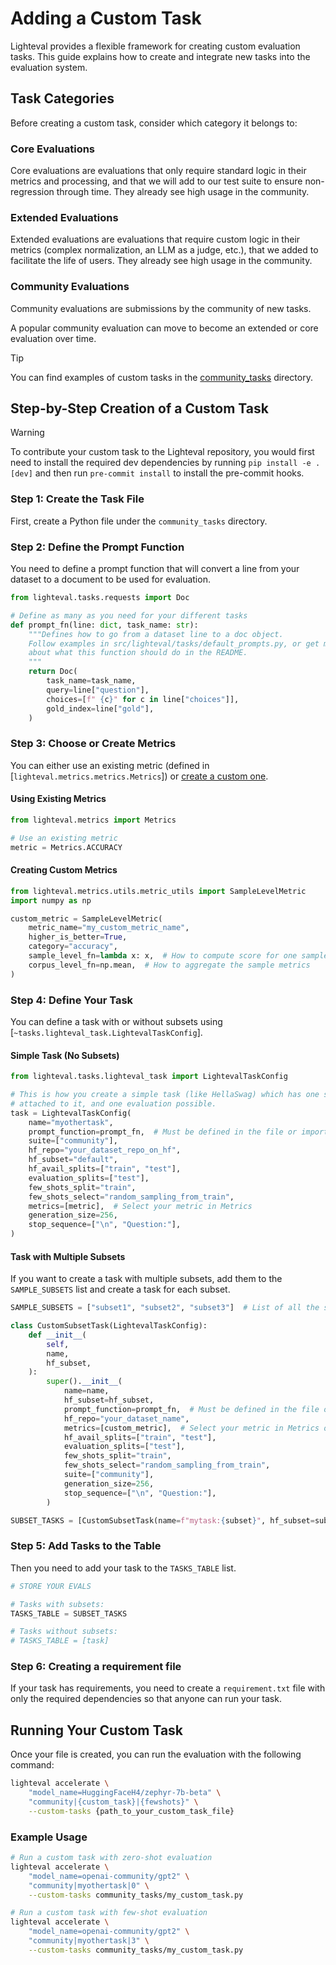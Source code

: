 # Adding a Custom Task

Lighteval provides a flexible framework for creating custom evaluation tasks. This guide explains how to create and integrate new tasks into the evaluation system.

## Task Categories

Before creating a custom task, consider which category it belongs to:

### Core Evaluations
Core evaluations are evaluations that only require standard logic in their
metrics and processing, and that we will add to our test suite to ensure non-regression through time. They already see high usage in the community.

### Extended Evaluations
Extended evaluations are evaluations that require custom logic in their
metrics (complex normalization, an LLM as a judge, etc.), that we added to
facilitate the life of users. They already see high usage in the community.

### Community Evaluations
Community evaluations are submissions by the community of new tasks.

A popular community evaluation can move to become an extended or core evaluation over time.

> [!TIP]
> You can find examples of custom tasks in the [community_tasks](https://github.com/huggingface/lighteval/tree/main/community_tasks) directory.

## Step-by-Step Creation of a Custom Task

> [!WARNING]
> To contribute your custom task to the Lighteval repository, you would first need
> to install the required dev dependencies by running `pip install -e .[dev]`
> and then run `pre-commit install` to install the pre-commit hooks.

### Step 1: Create the Task File

First, create a Python file under the `community_tasks` directory.

### Step 2: Define the Prompt Function

You need to define a prompt function that will convert a line from your
dataset to a document to be used for evaluation.

```python
from lighteval.tasks.requests import Doc

# Define as many as you need for your different tasks
def prompt_fn(line: dict, task_name: str):
    """Defines how to go from a dataset line to a doc object.
    Follow examples in src/lighteval/tasks/default_prompts.py, or get more info
    about what this function should do in the README.
    """
    return Doc(
        task_name=task_name,
        query=line["question"],
        choices=[f" {c}" for c in line["choices"]],
        gold_index=line["gold"],
    )
```

### Step 3: Choose or Create Metrics

You can either use an existing metric (defined in [`lighteval.metrics.metrics.Metrics`]) or [create a custom one](adding-a-new-metric).

#### Using Existing Metrics

```python
from lighteval.metrics import Metrics

# Use an existing metric
metric = Metrics.ACCURACY
```

#### Creating Custom Metrics

```python
from lighteval.metrics.utils.metric_utils import SampleLevelMetric
import numpy as np

custom_metric = SampleLevelMetric(
    metric_name="my_custom_metric_name",
    higher_is_better=True,
    category="accuracy",
    sample_level_fn=lambda x: x,  # How to compute score for one sample
    corpus_level_fn=np.mean,  # How to aggregate the sample metrics
)
```

### Step 4: Define Your Task

You can define a task with or without subsets using [`~tasks.lighteval_task.LightevalTaskConfig`].

#### Simple Task (No Subsets)

```python
from lighteval.tasks.lighteval_task import LightevalTaskConfig

# This is how you create a simple task (like HellaSwag) which has one single subset
# attached to it, and one evaluation possible.
task = LightevalTaskConfig(
    name="myothertask",
    prompt_function=prompt_fn,  # Must be defined in the file or imported
    suite=["community"],
    hf_repo="your_dataset_repo_on_hf",
    hf_subset="default",
    hf_avail_splits=["train", "test"],
    evaluation_splits=["test"],
    few_shots_split="train",
    few_shots_select="random_sampling_from_train",
    metrics=[metric],  # Select your metric in Metrics
    generation_size=256,
    stop_sequence=["\n", "Question:"],
)
```

#### Task with Multiple Subsets

If you want to create a task with multiple subsets, add them to the
`SAMPLE_SUBSETS` list and create a task for each subset.

```python
SAMPLE_SUBSETS = ["subset1", "subset2", "subset3"]  # List of all the subsets to use for this eval

class CustomSubsetTask(LightevalTaskConfig):
    def __init__(
        self,
        name,
        hf_subset,
    ):
        super().__init__(
            name=name,
            hf_subset=hf_subset,
            prompt_function=prompt_fn,  # Must be defined in the file or imported
            hf_repo="your_dataset_name",
            metrics=[custom_metric],  # Select your metric in Metrics or use your custom_metric
            hf_avail_splits=["train", "test"],
            evaluation_splits=["test"],
            few_shots_split="train",
            few_shots_select="random_sampling_from_train",
            suite=["community"],
            generation_size=256,
            stop_sequence=["\n", "Question:"],
        )

SUBSET_TASKS = [CustomSubsetTask(name=f"mytask:{subset}", hf_subset=subset) for subset in SAMPLE_SUBSETS]
```

### Step 5: Add Tasks to the Table

Then you need to add your task to the `TASKS_TABLE` list.

```python
# STORE YOUR EVALS

# Tasks with subsets:
TASKS_TABLE = SUBSET_TASKS

# Tasks without subsets:
# TASKS_TABLE = [task]
```

### Step 6: Creating a requirement file

If your task has requirements, you need to create a `requirement.txt` file with
only the required dependencies so that anyone can run your task.

## Running Your Custom Task

Once your file is created, you can run the evaluation with the following command:

```bash
lighteval accelerate \
    "model_name=HuggingFaceH4/zephyr-7b-beta" \
    "community|{custom_task}|{fewshots}" \
    --custom-tasks {path_to_your_custom_task_file}
```

### Example Usage

```bash
# Run a custom task with zero-shot evaluation
lighteval accelerate \
    "model_name=openai-community/gpt2" \
    "community|myothertask|0" \
    --custom-tasks community_tasks/my_custom_task.py

# Run a custom task with few-shot evaluation
lighteval accelerate \
    "model_name=openai-community/gpt2" \
    "community|myothertask|3" \
    --custom-tasks community_tasks/my_custom_task.py
```
